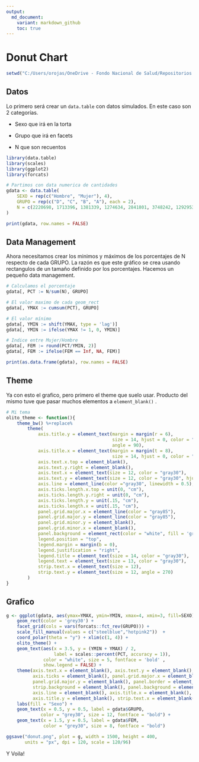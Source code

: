 ```yaml
---
output: 
  md_document:
    variant: markdown_github
    toc: true
---
```


# Donut Chart

```r
setwd("C:/Users/orojas/OneDrive - Fondo Nacional de Salud/Repositorios GitHub/Graficos/Donut")
```


## Datos

Lo primero será crear un `data.table` con datos simulados. En este caso son 2 categorías.

-   Sexo que irá en la torta

-   Grupo que irá en facets

-   N que son recuentos

```r
library(data.table)
library(scales)
library(ggplot2)
library(forcats)

# Partimos con data numerica de cantidades
gdata <- data.table(
    SEXO = rep(c("Hombre", "Mujer"), 4),
    GRUPO = rep(c("D", "C", "B", "A"), each = 2),
    N = c(2220698, 1713396, 1381339, 1274634, 2841801, 3748242, 1292953, 1743318)
)

print(gdata, row.names = FALSE)
```

## Data Management

Ahora necesitamos crear los minimos y máximos de los porcentajes de N respecto de cada GRUPO. La razón es que este gráfico se crea usando rectangulos de un tamaño definido por los porcentajes. Hacemos un pequeño data management.

```r
# Calculamos el porcentaje
gdata[, PCT := N/sum(N), GRUPO]

# El valor maximo de cada geom_rect
gdata[, YMAX := cumsum(PCT), GRUPO]

# El valor mínimo
gdata[, YMIN := shift(YMAX, type = 'lag')]
gdata[, YMIN := ifelse(YMAX != 1, 0, YMIN)]

# Indice entre Mujer/Hombre
gdata[, FEM := round(PCT/YMIN, 2)]
gdata[, FEM := ifelse(FEM == Inf, NA, FEM)]

print(as.data.frame(gdata), row.names = FALSE)
```

## Theme

Ya con esto el grafico, pero primero el theme que suelo usar. Producto del mismo tuve que pasar muchos elementos a `element_blank()` .

```r
# Mi tema
olito_theme <- function(){
    theme_bw() %+replace%  
        theme(
            axis.title.y = element_text(margin = margin(r = 6), 
                                        size = 14, hjust = 0, color = "gray30",
                                        angle = 90),
            axis.title.x = element_text(margin = margin(t = 8), 
                                        size = 14, hjust = 0, color = "gray30"),
            axis.text.x.top = element_blank(),
            axis.text.y.right = element_blank(),
            axis.text.x = element_text(size = 12, color = "gray30"), 
            axis.text.y = element_text(size = 12, color = "gray30", hjust = 1),
            axis.line = element_line(color ="gray30", linewidth = 0.5),
            axis.ticks.length.x.top = unit(0, "cm"),
            axis.ticks.length.y.right = unit(0, "cm"),
            axis.ticks.length.y = unit(.15, "cm"),
            axis.ticks.length.x = unit(.15, "cm"),
            panel.grid.major.x = element_line(color = "gray85"),
            panel.grid.major.y = element_line(color = "gray85"),
            panel.grid.minor.y = element_blank(),
            panel.grid.minor.x = element_blank(),
            panel.background = element_rect(color = "white", fill = 'grey98', linewidth = 0.1),
            legend.position = "top", 
            legend.margin = margin(b = 0),
            legend.justification = "right",
            legend.title = element_text(size = 14, color = "gray30"),
            legend.text = element_text(size = 13, color = "gray30"),
            strip.text.x = element_text(size = 12),
            strip.text.y = element_text(size = 12, angle = 270)
        )
}

```

## Grafico

```r
g <- ggplot(gdata, aes(ymax=YMAX, ymin=YMIN, xmax=4, xmin=3, fill=SEXO)) +
    geom_rect(color = 'grey30') +
    facet_grid(cols = vars(forcats::fct_rev(GRUPO))) +
    scale_fill_manual(values = c("steelblue","hotpink2"))  +
    coord_polar(theta = "y") + xlim(c(1, 4)) +
    olito_theme() +
    geom_text(aes(x = 3.5, y = (YMIN + YMAX) / 2, 
                  label = scales::percent(PCT, accuracy = 1)), 
              color = "white", size = 5, fontface = 'bold' ,
              show.legend = FALSE) +
    theme(axis.text.x = element_blank(), axis.text.y = element_blank(),
          axis.ticks = element_blank(), panel.grid.major.x = element_blank(), 
          panel.grid.major.y = element_blank(), panel.border = element_blank(),
          strip.background = element_blank(), panel.background = element_blank(),
          axis.line = element_blank(), axis.title.x = element_blank(),
          axis.title.y = element_blank(), strip.text.x = element_blank() ) +
    labs(fill = "Sexo") +
    geom_text(x = 0.5, y = 0.5, label = gdata$GRUPO, 
             color = "grey30", size = 12, fontface = "bold") +
    geom_text(x = 1.5, y = 0.5, label = gdata$FEM, 
              color = "grey30", size = 8, fontface = "bold")

ggsave("donut.png", plot = g, width = 1500, height = 400, 
       units = "px", dpi = 120, scale = 120/96)
```

Y Voila!


